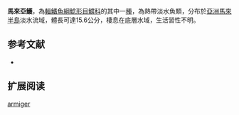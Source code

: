 {{Speciesbox
| name = 馬來亞鱯
| image = 
| image_width = 250px
| image_caption = 
| status = NE
| status_system = IUCN3.1
| genus = Mystus
| species = armiger
| authority = [[Ng|Ng]], 2004
| synonyms = 
}}
'''馬來亞鱯'''，為[[輻鰭魚綱|輻鰭魚綱]][[鯰形目|鯰形目]][[鱨科|鱨科]]的其中一[[種|種]]，為熱帶淡水魚類，分布於[[亞洲|亞洲]][[馬來半島|馬來半島]]淡水流域，體長可達15.6公分，棲息在底層水域，生活習性不明。

==参考文献==
*{{FishBase_species|genus=Mystus|species=armiger|year=2015|month=4}}

== 扩展阅读 ==
{{refbegin}}
{{wikispecies-inline|Mystus armiger|馬來亞鱯}}
{{refend}}
{{Taxonbar|from=Q2357076}}

[[Category:鱯屬|armiger]]